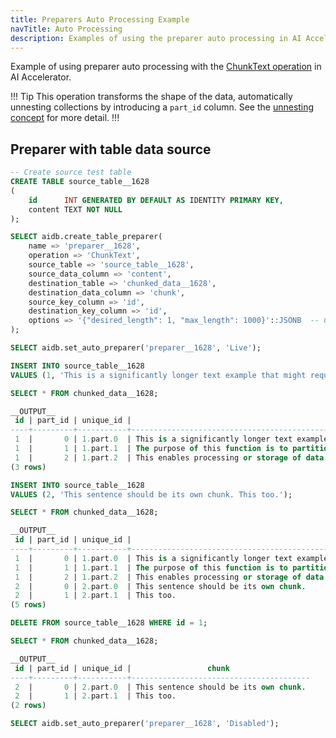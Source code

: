 ```yaml
---
title: Preparers Auto Processing Example
navTitle: Auto Processing
description: Examples of using the preparer auto processing in AI Accelerator.
---
```


Example of using preparer auto processing with the [ChunkText operation](../primitives#chunk-text) in AI Accelerator.

!!! Tip
This operation transforms the shape of the data, automatically unnesting collections by introducing a `part_id` column. See the [unnesting concept](../concepts#unnesting) for more detail.
!!!

## Preparer with table data source

```sql
-- Create source test table
CREATE TABLE source_table__1628
(
    id      INT GENERATED BY DEFAULT AS IDENTITY PRIMARY KEY,
    content TEXT NOT NULL
);

SELECT aidb.create_table_preparer(
    name => 'preparer__1628',
    operation => 'ChunkText',
    source_table => 'source_table__1628',
    source_data_column => 'content',
    destination_table => 'chunked_data__1628',
    destination_data_column => 'chunk',
    source_key_column => 'id',
    destination_key_column => 'id',
    options => '{"desired_length": 1, "max_length": 1000}'::JSONB  -- Configuration for the ChunkText operation
);

SELECT aidb.set_auto_preparer('preparer__1628', 'Live');

INSERT INTO source_table__1628
VALUES (1, 'This is a significantly longer text example that might require splitting into smaller chunks. The purpose of this function is to partition text data into segments of a specified maximum length, for example, this sentence 145 is characters. This enables processing or storage of data in manageable parts.');
```

```sql
SELECT * FROM chunked_data__1628;

__OUTPUT__
 id | part_id | unique_id |                                                                       chunk
----+---------+-----------+---------------------------------------------------------------------------------------------------------------------------------------------------
 1  |       0 | 1.part.0  | This is a significantly longer text example that might require splitting into smaller chunks.
 1  |       1 | 1.part.1  | The purpose of this function is to partition text data into segments of a specified maximum length, for example, this sentence 145 is characters.
 1  |       2 | 1.part.2  | This enables processing or storage of data in manageable parts.
(3 rows)
```

```sql
INSERT INTO source_table__1628
VALUES (2, 'This sentence should be its own chunk. This too.');
```

```sql
SELECT * FROM chunked_data__1628;

__OUTPUT__
 id | part_id | unique_id |                                                                       chunk
----+---------+-----------+---------------------------------------------------------------------------------------------------------------------------------------------------
 1  |       0 | 1.part.0  | This is a significantly longer text example that might require splitting into smaller chunks.
 1  |       1 | 1.part.1  | The purpose of this function is to partition text data into segments of a specified maximum length, for example, this sentence 145 is characters.
 1  |       2 | 1.part.2  | This enables processing or storage of data in manageable parts.
 2  |       0 | 2.part.0  | This sentence should be its own chunk.
 2  |       1 | 2.part.1  | This too.
(5 rows)
```

```sql
DELETE FROM source_table__1628 WHERE id = 1;
```

```sql
SELECT * FROM chunked_data__1628;

__OUTPUT__
 id | part_id | unique_id |                 chunk
----+---------+-----------+----------------------------------------
 2  |       0 | 2.part.0  | This sentence should be its own chunk.
 2  |       1 | 2.part.1  | This too.
(2 rows)
```

```sql
SELECT aidb.set_auto_preparer('preparer__1628', 'Disabled');
```
